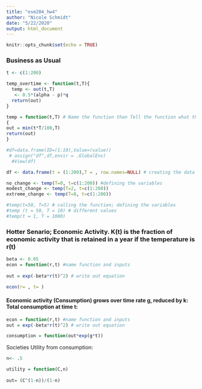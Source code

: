 ```yaml
---
title: "esm204_hw4"
author: "Nicole Schmidt"
date: "5/22/2020"
output: html_document
---
```


```r
knitr::opts_chunk$set(echo = TRUE)
```

### Business as Usual
```r

t <- c(1:200)

temp_overtime <- function(t,T){
  temp <- out(t,T)
   <- 0.5*(alpha - p)*q
  return(out)
}

temp = function(t,T) # Name the function than Tell the function what the inputs are
{ 
out = min(t*T/100,T)
return(out)
}

#df=data.frame(ID=(1:10),Value=(value)) 
 # assign("df",df,envir = .GlobalEnv)
  #View(df)

df <- data.frame(t = (1:200),T = , row.names=NULL) # creating the data frame

no_change <- temp(T=0, t=c(1:200)) #defining the variables
modest_change <- temp(T=2, t=c(1:200))
extreme_change <- temp(T=8, t=c(1:200))

#temp(t=50, T=5) # calling the function; defining the variables
#temp (t = 50, T = 10) # different values 
#temp(t = 1, T = 1000)
```

### Hotter Senario; Economic Activity. K(t) is the fraction of economic activity that is retained in a year if the temperature is r(t) 

```r
beta <- 0.05
econ = function(r,t) #name function and inputs
  
out = exp(-beta*r(t)^2) # write out equation

econ(r= , t= )

```


#### Economic activity (Consumption) grows over time rate g, reduced by k: Total consumption at time t:
```r

econ = function(r,t) #name function and inputs
out = exp(-beta*r(t)^2) # write out equation

consumption = function(out*exp(g*t))

```

Societies Utility from consumption:
```r

n<- .5

utility = function(C,n)
  
out= (C^(1-n))/(1-n)


```


